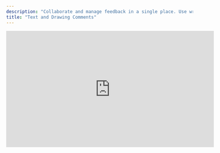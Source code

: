 ```yaml
---
description: "Collaborate and manage feedback in a single place. Use written comments or in-scene drawn comments to share feedback and iterate in a contextual environment."
title: "Text and Drawing Comments"
---
```


<iframe width="560" height="315" src="https://www.youtube.com/embed/rchpit7viI4?si=6n4bJFsC83zd7LJs&start=33" title="YouTube video player" frameborder="0" allow="accelerometer; autoplay; clipboard-write; encrypted-media; gyroscope; picture-in-picture; web-share" referrerpolicy="strict-origin-when-cross-origin" allowfullscreen />

## Entering comment mode

Enter comment mode to view and use comments.&#x20;

1. Open the **Command Center**

2. Type "comments"&#x20;

3. Press `spacebar` to enter &#x20;

## Adding a text comment&#x20;

Written comments are pinned (i.e. attached) to objects so that, if anything is moved, the comments will move with them.

1. Confirm you're in comment mode

2. Click on the object or place in the scene you want to add a comment to&#x20;

3. Type your comment in the text field of the comment pop-up

4. Select the **arrow** icon to save the comment

## Adding a drawing comment&#x20;

Drawing comments are great for quickly and clearly communicating visual feedback or concepts.

1. Confirm you're in comment mode

2. Select the place in the scene you want to add visual feedback to

3. Select the **Pen** icon in the comment pop-up

4. Draw the visual comment and add supplementary text if needed

5. Select the **arrow** icon to save the comment

## Viewing and responding to comments

Comments made on a scene can be viewed in edit mode or comment mode. To respond, select the comment, type a response, and select the **arrow** icon to send it.